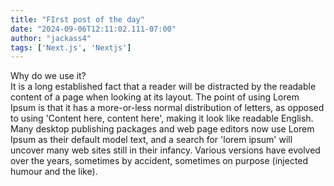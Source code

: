 ---
title: "FIrst post of the day"
date: "2024-09-06T12:11:02.111-07:00"
author: "jackass4"
tags: ['Next.js', 'Nextjs']
---
<CustomImage src="https://raw.githubusercontent.com/jsgeorge/test-blogposts/images/testimage.png" alt="img"/>
Why do we use it? <br/>
It is a long established fact that a reader will be distracted by the readable content of a page when looking at its layout. The point of using Lorem Ipsum is that it has a more-or-less normal distribution of letters, as opposed to using 'Content here, content here', making it look like readable English. Many desktop publishing packages and web page editors now use Lorem Ipsum as their default model text, and a search for 'lorem ipsum' will uncover many web sites still in their infancy. Various versions have evolved over the years, sometimes by accident, sometimes on purpose (injected humour and the like).